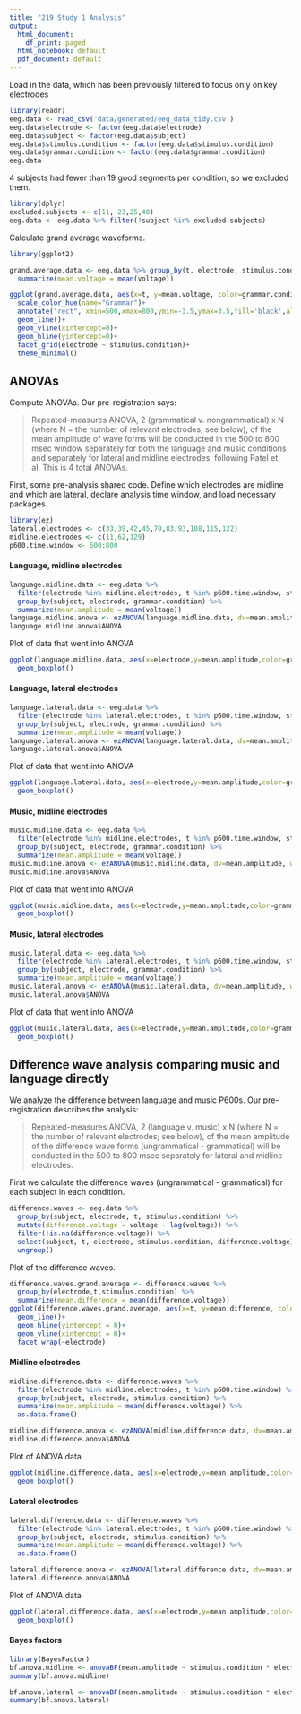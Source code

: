 ```yaml
---
title: "219 Study 1 Analysis"
output:
  html_document:
    df_print: paged
  html_notebook: default
  pdf_document: default
---
```


Load in the data, which has been previously filtered to focus only on key electrodes

```r
library(readr)
eeg.data <- read_csv('data/generated/eeg_data_tidy.csv')
eeg.data$electrode <- factor(eeg.data$electrode)
eeg.data$subject <- factor(eeg.data$subject)
eeg.data$stimulus.condition <- factor(eeg.data$stimulus.condition)
eeg.data$grammar.condition <- factor(eeg.data$grammar.condition)
eeg.data
```

4 subjects had fewer than 19 good segments per condition, so we excluded them.

```r
library(dplyr)
excluded.subjects <- c(11, 23,25,40)
eeg.data <- eeg.data %>% filter(!subject %in% excluded.subjects)
```

Calculate grand average waveforms.

```r
library(ggplot2)

grand.average.data <- eeg.data %>% group_by(t, electrode, stimulus.condition, grammar.condition) %>%
  summarize(mean.voltage = mean(voltage))

ggplot(grand.average.data, aes(x=t, y=mean.voltage, color=grammar.condition))+
  scale_color_hue(name="Grammar")+
  annotate("rect", xmin=500,xmax=800,ymin=-3.5,ymax=3.5,fill='black',alpha=0.2)+
  geom_line()+
  geom_vline(xintercept=0)+
  geom_hline(yintercept=0)+
  facet_grid(electrode ~ stimulus.condition)+
  theme_minimal()
```

## ANOVAs

Compute ANOVAs. Our pre-registration says:

> Repeated-measures ANOVA, 2 (grammatical v. nongrammatical) x N (where N = the number of relevant electrodes; see below), of the mean amplitude of wave forms will be conducted in the 500 to 800 msec window separately for both the language and music conditions and separately for lateral and midline electrodes, following Patel et al. This is 4 total ANOVAs.

First, some pre-analysis shared code. Define which electrodes are midline and which are lateral, declare analysis time window, and load necessary packages.

```r
library(ez)
lateral.electrodes <- c(33,39,42,45,70,83,93,108,115,122)
midline.electrodes <- c(11,62,129)
p600.time.window <- 500:800
```

#### Language, midline electrodes

```r
language.midline.data <- eeg.data %>% 
  filter(electrode %in% midline.electrodes, t %in% p600.time.window, stimulus.condition=='Language') %>% 
  group_by(subject, electrode, grammar.condition) %>%
  summarize(mean.amplitude = mean(voltage))
language.midline.anova <- ezANOVA(language.midline.data, dv=mean.amplitude, wid=subject, within = c('electrode', 'grammar.condition'))
language.midline.anova$ANOVA
```

Plot of data that went into ANOVA

```r
ggplot(language.midline.data, aes(x=electrode,y=mean.amplitude,color=grammar.condition)) +
  geom_boxplot()
```

#### Language, lateral electrodes

```r
language.lateral.data <- eeg.data %>% 
  filter(electrode %in% lateral.electrodes, t %in% p600.time.window, stimulus.condition=='Language') %>% 
  group_by(subject, electrode, grammar.condition) %>%
  summarize(mean.amplitude = mean(voltage))
language.lateral.anova <- ezANOVA(language.lateral.data, dv=mean.amplitude, wid=subject, within = c('electrode', 'grammar.condition'))
language.lateral.anova$ANOVA
```

Plot of data that went into ANOVA

```r
ggplot(language.lateral.data, aes(x=electrode,y=mean.amplitude,color=grammar.condition)) +
  geom_boxplot()
```

#### Music, midline electrodes

```r
music.midline.data <- eeg.data %>% 
  filter(electrode %in% midline.electrodes, t %in% p600.time.window, stimulus.condition=='Music') %>% 
  group_by(subject, electrode, grammar.condition) %>%
  summarize(mean.amplitude = mean(voltage))
music.midline.anova <- ezANOVA(music.midline.data, dv=mean.amplitude, wid=subject, within = c('electrode', 'grammar.condition'))
music.midline.anova$ANOVA
```

Plot of data that went into ANOVA

```r
ggplot(music.midline.data, aes(x=electrode,y=mean.amplitude,color=grammar.condition)) +
  geom_boxplot()
```

#### Music, lateral electrodes

```r
music.lateral.data <- eeg.data %>% 
  filter(electrode %in% lateral.electrodes, t %in% p600.time.window, stimulus.condition=='Music') %>% 
  group_by(subject, electrode, grammar.condition) %>%
  summarize(mean.amplitude = mean(voltage))
music.lateral.anova <- ezANOVA(music.lateral.data, dv=mean.amplitude, wid=subject, within = c('electrode', 'grammar.condition'))
music.lateral.anova$ANOVA
```

Plot of data that went into ANOVA

```r
ggplot(music.lateral.data, aes(x=electrode,y=mean.amplitude,color=grammar.condition)) +
  geom_boxplot()
```


## Difference wave analysis comparing music and language directly

We analyze the difference between language and music P600s. Our pre-registration describes the analysis:

> Repeated-measures ANOVA, 2 (language v. music) x N (where N = the number of relevant electrodes; see below), of the mean amplitude of the difference wave forms (ungrammatical - grammatical) will be conducted in the 500 to 800 msec separately for lateral and midline electrodes. 

First we calculate the difference waves (ungrammatical - grammatical) for each subject in each condition.

```r
difference.waves <- eeg.data %>% 
  group_by(subject, electrode, t, stimulus.condition) %>%
  mutate(difference.voltage = voltage - lag(voltage)) %>%
  filter(!is.na(difference.voltage)) %>%
  select(subject, t, electrode, stimulus.condition, difference.voltage) %>%
  ungroup()
```


Plot of the difference waves.

```r
difference.waves.grand.average <- difference.waves %>% 
  group_by(electrode,t,stimulus.condition) %>%
  summarize(mean.difference = mean(difference.voltage))
ggplot(difference.waves.grand.average, aes(x=t, y=mean.difference, color=stimulus.condition))+
  geom_line()+
  geom_hline(yintercept = 0)+
  geom_vline(xintercept = 0)+
  facet_wrap(~electrode)

```

#### Midline electrodes

```r
midline.difference.data <- difference.waves %>%
  filter(electrode %in% midline.electrodes, t %in% p600.time.window) %>% 
  group_by(subject, electrode, stimulus.condition) %>%
  summarize(mean.amplitude = mean(difference.voltage)) %>%
  as.data.frame()

midline.difference.anova <- ezANOVA(midline.difference.data, dv=mean.amplitude, wid=subject, within=c('stimulus.condition','electrode'))
midline.difference.anova$ANOVA
```

Plot of ANOVA data

```r
ggplot(midline.difference.data, aes(x=electrode,y=mean.amplitude,color=stimulus.condition))+
  geom_boxplot()
```

#### Lateral electrodes

```r
lateral.difference.data <- difference.waves %>%
  filter(electrode %in% lateral.electrodes, t %in% p600.time.window) %>% 
  group_by(subject, electrode, stimulus.condition) %>%
  summarize(mean.amplitude = mean(difference.voltage)) %>%
  as.data.frame()

lateral.difference.anova <- ezANOVA(lateral.difference.data, dv=mean.amplitude, wid=subject, within=c(stimulus.condition,electrode))
lateral.difference.anova$ANOVA
```

Plot of ANOVA data

```r
ggplot(lateral.difference.data, aes(x=electrode,y=mean.amplitude,color=stimulus.condition))+
  geom_boxplot()
```

#### Bayes factors

```r
library(BayesFactor)
bf.anova.midline <- anovaBF(mean.amplitude ~ stimulus.condition * electrode + subject, data= midline.difference.data, whichRandom = "subject")
summary(bf.anova.midline)
```



```r
bf.anova.lateral <- anovaBF(mean.amplitude ~ stimulus.condition * electrode + subject, data= lateral.difference.data, whichRandom = "subject")
summary(bf.anova.lateral)
```

